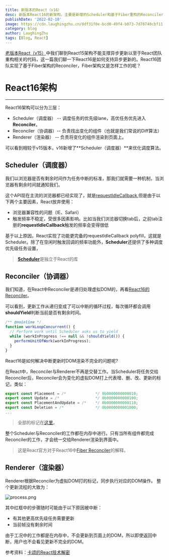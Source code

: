 ```yaml
---
title: 新版本的React（v16）
desc: 新版本React16的新架构，主要是新增的Scheduler和基于Fiber重构的Reconciler，解决了v15中不能异步更新的问题。
publishDate: '2022-02-10'
image: https://cdn.laughingzhu.cn/8df31f0e-bcd0-49f4-b073-7d78740cbf11.png
category: blog
author: LaughingZhu
tags: [Blog, React]
---
```


[老版本React（v15）](https://laughingzhu.cn/detail/19)中我们聊到React15架构不能支撑异步更新以至于React团队重构相关的代码，这一篇我们聊一下React16是如何支持异步更新的。React16团队实现了基于Fiber架构的Reconciler，Fiber架构又是怎样工作的呢？

# React16架构

---

React16架构可以分为三层：

- Scheduler（调度器） -- 调度任务的优先级lane，高优任务优先进入**Reconciler**。
- Reconciler（协调器）-- 负责找出变化的组件（也就是我们常说的Diff算法）
- Renderer（渲染器） -- 负责将变化的组件渲染到页面上。

可以看到相较于v15版本，v16新增了**Scheduler（调度器）**来优化调度算法。

## Scheduler（调度器）

我们以浏览器是否有剩余时间作为任务中断的标准，那我们就需要一种机制，当浏览器有剩余时间就通知我们。

这个API现在主流的浏览器都已经实现了，就是[requestIdleCallback](https://developer.mozilla.org/zh-CN/docs/Web/API/Window/requestIdleCallback),但是由于以下两个主要因素，React放弃使用：

- 浏览器兼容性的问题（IE、Safari）
- 触发频率不稳定，受很多因素影响。比如当我们浏览器切换tab后，之前tab注册的**requestIdleCallback**触发的频率会变得很低

基于以上原因，React实现了功能更完备的requestIdleCallback polyfill，这就是Scheduler。除了在空闲时触发回调的频率功能外，**Scheduler**还提供了多种调度优先级任务设置，

> [**Scheduler**](https://github.com/facebook/react/tree/1fb18e22ae66fdb1dc127347e169e73948778e5a/packages/scheduler)是独立于React的库

## Reconciler（协调器）

我们知道，在React中Reconciler是递归处理虚拟DOM的，再看[React16的 Reconciler](https://github.com/facebook/react/blob/1fb18e22ae66fdb1dc127347e169e73948778e5a/packages/react-reconciler/src/ReactFiberWorkLoop.new.js#L1673)。

可以看到，更新工作从递归变成了可以中断的循环过程，每次循环都会调用**shouldYield**判断当前是否有剩余时间。

```javascript
/** @noinline */
function workLoopConcurrent() {
  // Perform work until Scheduler asks us to yield
  while (workInProgress !== null && !shouldYield()) {
    performUnitOfWork(workInProgress);
  }
}
```

React16是如何解决中断更新时DOM渲染不完全的问题呢?

在React中，Reconciler与Renderer不再是交替工作。当Scheduler将任务交给Reconciler后，Reconciler会为变化的虚拟DOM打上代表增、删、改、更新的标记，类似：

```javascript
export const Placement = /*             */ 0b0000000000010;
export const Update = /*                */ 0b0000000000100;
export const PlacementAndUpdate = /*    */ 0b0000000000110;
export const Deletion = /*              */ 0b0000000001000;
...
```

> 全部的标记在[这里](https://github.com/facebook/react/blob/1fb18e22ae66fdb1dc127347e169e73948778e5a/packages/react-reconciler/src/ReactSideEffectTags.js)。

整个Scheduler与Reconciler的工作都在内存中进行。只有当所有组件都完成Reconciler的工作，才会统一交给Renderer渲染到界面中。

> 这是React官方对于React16中[Fiber Reconciler](https://zh-hans.reactjs.org/docs/codebase-overview.html#fiber-reconciler)的解释。

## Renderer（渲染器）

Renderer根据Reconciler为虚拟DOM打的标记，同步执行对应的DOM操作。
整个更新流程的大致为：

![process.png](https://cdn.laughingzhu.cn/1636529784121-2e5cc983-f704-4808-a4d1-dfe20c0b1eff.png)

其中红框中的步骤随时可能由于以下原因被中断：

- 有其他更高优先级任务需要更新
- 当前帧没有剩余时间

由于工况中的工作都是在内存中，不会更新到页面上的DOM，所以即使返回中断，用户也不会看见更新不完全的DOM。

参考资料：[卡颂的React技术解密](https://react.iamkasong.com/#%E5%AF%BC%E5%AD%A6%E8%A7%86%E9%A2%91)
